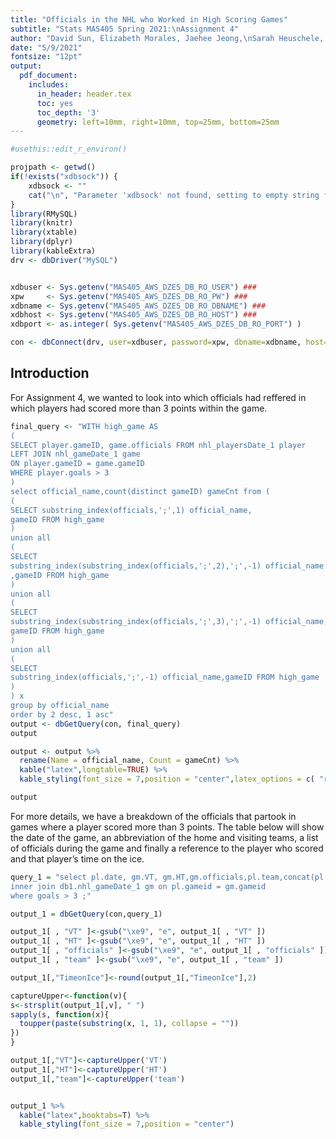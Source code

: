 ```yaml
---
title: "Officials in the NHL who Worked in High Scoring Games"
subtitle: "Stats MAS405 Spring 2021:\nAssignment 4"
author: "David Sun, Elizabeth Morales, Jaehee Jeong,\nSarah Heuschele, Tyler Chun, Yolanda Jin"
date: "5/9/2021"
fontsize: "12pt"
output: 
  pdf_document: 
    includes:
      in_header: header.tex
      toc: yes
      toc_depth: '3'
      geometry: left=10mm, right=10mm, top=25mm, bottom=25mm
---
```


```r
#usethis::edit_r_environ()

projpath <- getwd()
if(!exists("xdbsock")) {
    xdbsock <- ""
    cat("\n", "Parameter 'xdbsock' not found, setting to empty string for general usage", "\n")
}
library(RMySQL)
library(knitr)
library(xtable)
library(dplyr)
library(kableExtra)
drv <- dbDriver("MySQL")


xdbuser <- Sys.getenv("MAS405_AWS_DZES_DB_RO_USER") ### 
xpw     <- Sys.getenv("MAS405_AWS_DZES_DB_RO_PW") ### 
xdbname <- Sys.getenv("MAS405_AWS_DZES_DB_RO_DBNAME") ### 
xdbhost <- Sys.getenv("MAS405_AWS_DZES_DB_RO_HOST") ###
xdbport <- as.integer( Sys.getenv("MAS405_AWS_DZES_DB_RO_PORT") )

con <- dbConnect(drv, user=xdbuser, password=xpw, dbname=xdbname, host=xdbhost, port=xdbport, unix.sock=xdbsock)
```
## Introduction




<!--
%In the NHL, many officials will work together on a game. We were more curious in breaking apart the officials and looking at how many games each individual official worked.
-->

For Assignment 4, we wanted to look into which officials had reffered in which players had scored more than 3 points within the game.

```r
final_query <- "WITH high_game AS
(
SELECT player.gameID, game.officials FROM nhl_playersDate_1 player
LEFT JOIN nhl_gameDate_1 game
ON player.gameID = game.gameID
WHERE player.goals > 3
)
select official_name,count(distinct gameID) gameCnt from (
(
SELECT substring_index(officials,';',1) official_name,
gameID FROM high_game
)
union all
(
SELECT
substring_index(substring_index(officials,';',2),';',-1) official_name
,gameID FROM high_game
)
union all
(
SELECT
substring_index(substring_index(officials,';',3),';',-1) official_name,
gameID FROM high_game
)
union all
(
SELECT
substring_index(officials,';',-1) official_name,gameID FROM high_game
)
) x
group by official_name
order by 2 desc, 1 asc"
output <- dbGetQuery(con, final_query)
output
```


```r
output <- output %>%
  rename(Name = official_name, Count = gameCnt) %>%
  kable("latex",longtable=TRUE) %>%
  kable_styling(font_size = 7,position = "center",latex_options = c( "repeat_header"))  

output
```

For more details, we have a breakdown of the officials that partook in games where a player scored more than 3 points. The table below will show the date of the game, an abbreviation of the home and visiting teams, a list of officials during the game and finally a reference to the player who scored and that player’s time on the ice.

```r
query_1 = "select pl.date, gm.VT, gm.HT,gm.officials,pl.team,concat(pl.firstname,' ',pl.lastname) as First_Lastname,pl.timeonice TimeonIce,pl.goals from db1.nhl_playersDate_1 pl 
inner join db1.nhl_gameDate_1 gm on pl.gameid = gm.gameid
where goals > 3	;"

output_1 = dbGetQuery(con,query_1)

output_1[ , "VT" ]<-gsub("\xe9", "e", output_1[ , "VT" ])
output_1[ , "HT" ]<-gsub("\xe9", "e", output_1[ , "HT" ])
output_1[ , "officials" ]<-gsub("\xe9", "e", output_1[ , "officials" ])
output_1[ , "team" ]<-gsub("\xe9", "e", output_1[ , "team" ])

output_1[,"TimeonIce"]<-round(output_1[,"TimeonIce"],2)

captureUpper<-function(v){
s<-strsplit(output_1[,v], " ")
sapply(s, function(x){
  toupper(paste(substring(x, 1, 1), collapse = ""))
})
}

output_1[,"VT"]<-captureUpper('VT')
output_1[,"HT"]<-captureUpper('HT')
output_1[,"team"]<-captureUpper('team')


output_1 %>%
  kable("latex",booktabs=T) %>%
  kable_styling(font_size = 7,position = "center")


```


